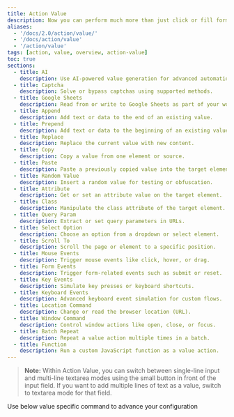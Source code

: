 ```yaml
---
title: Action Value
description: Now you can perform much more than just click or fill form elements. an element referred in below table is one which is found by `Xpath`.
aliases:
  - '/docs/2.0/action/value/'
  - '/docs/action/value'
  - '/action/value'
tags: [action, value, overview, action-value]
toc: true
sections:
  - title: AI
    description: Use AI-powered value generation for advanced automation tasks.
  - title: Captcha
    description: Solve or bypass captchas using supported methods.
  - title: Google Sheets
    description: Read from or write to Google Sheets as part of your workflow.
  - title: Append
    description: Add text or data to the end of an existing value.
  - title: Prepend
    description: Add text or data to the beginning of an existing value.
  - title: Replace
    description: Replace the current value with new content.
  - title: Copy
    description: Copy a value from one element or source.
  - title: Paste
    description: Paste a previously copied value into the target element.
  - title: Random Value
    description: Insert a random value for testing or obfuscation.
  - title: Attribute
    description: Get or set an attribute value on the target element.
  - title: Class
    description: Manipulate the class attribute of the target element.
  - title: Query Param
    description: Extract or set query parameters in URLs.
  - title: Select Option
    description: Choose an option from a dropdown or select element.
  - title: Scroll To
    description: Scroll the page or element to a specific position.
  - title: Mouse Events
    description: Trigger mouse events like click, hover, or drag.
  - title: Form Events
    description: Trigger form-related events such as submit or reset.
  - title: Key Events
    description: Simulate key presses or keyboard shortcuts.
  - title: Keyboard Events
    description: Advanced keyboard event simulation for custom flows.
  - title: Location Command
    description: Change or read the browser location (URL).
  - title: Window Command
    description: Control window actions like open, close, or focus.
  - title: Batch Repeat
    description: Repeat a value action multiple times in a batch.
  - title: Function
    description: Run a custom JavaScript function as a value action.
---
```


> **Note:**
> Within Action Value, you can switch between single-line input and multi-line textarea modes using the small button in front of the input field. If you want to add multiple lines of text as a value, switch to textarea mode for that field.

Use below value specific command to advance your configuration
